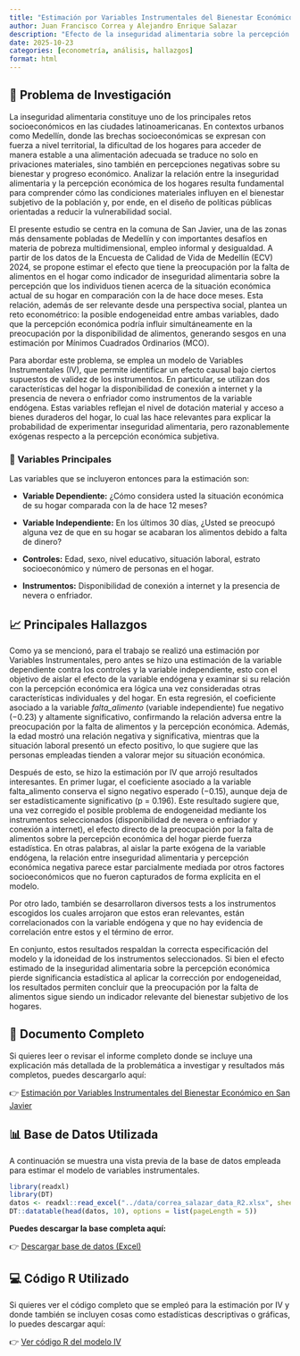 ```yaml
---
title: "Estimación por Variables Instrumentales del Bienestar Económico en San Javier"
author: Juan Francisco Correa y Alejandro Enrique Salazar
description: "Efecto de la inseguridad alimentaria sobre la percepción económica de los hogares"
date: 2025-10-23
categories: [econometría, análisis, hallazgos]
format: html
---
```


## 📌 Problema de Investigación

La inseguridad alimentaria constituye uno de los principales retos socioeconómicos en las ciudades latinoamericanas. En contextos urbanos como Medellín, donde las brechas socioeconómicas se expresan con fuerza a nivel territorial, la dificultad de los hogares para acceder de manera estable a una alimentación adecuada se traduce no solo en privaciones materiales, sino también en percepciones negativas sobre su bienestar y progreso económico. Analizar la relación entre la inseguridad alimentaria y la percepción económica de los hogares resulta fundamental para comprender cómo las condiciones materiales influyen en el bienestar subjetivo de la población y, por ende, en el diseño de políticas públicas orientadas a reducir la vulnerabilidad social.

El presente estudio se centra en la comuna de San Javier, una de las zonas más densamente pobladas de Medellín y con importantes desafíos en materia de pobreza multidimensional, empleo informal y desigualdad. A partir de los datos de la Encuesta de Calidad de Vida de Medellín (ECV) 2024, se propone estimar el efecto que tiene la preocupación por la falta de alimentos en el hogar como indicador de inseguridad alimentaria sobre la percepción que los individuos tienen acerca de la situación económica actual de su hogar en comparación con la de hace doce meses. Esta relación, además de ser relevante desde una perspectiva social, plantea un reto econométrico: la posible endogeneidad entre ambas variables, dado que la percepción económica podría influir simultáneamente en la preocupación por la disponibilidad de alimentos, generando sesgos en una estimación por Mínimos Cuadrados Ordinarios (MCO).

Para abordar este problema, se emplea un modelo de Variables Instrumentales (IV), que permite identificar un efecto causal bajo ciertos supuestos de validez de los instrumentos. En particular, se utilizan dos características del hogar la disponibilidad de conexión a internet y la presencia de nevera o enfriador como instrumentos de la variable endógena. Estas variables reflejan el nivel de dotación material y acceso a bienes duraderos del hogar, lo cual las hace relevantes para explicar la probabilidad de experimentar inseguridad alimentaria, pero razonablemente exógenas respecto a la percepción económica subjetiva.

### 🧮 Variables Principales

Las variables que se incluyeron entonces para la estimación son:

-   **Variable Dependiente:** ¿Cómo considera usted la situación económica de su hogar comparada con la de hace 12 meses?

-   **Variable Independiente:** En los últimos 30 días, ¿Usted se preocupó alguna vez de que en su hogar se acabaran los alimentos debido a falta de dinero?

-   **Controles:** Edad, sexo, nivel educativo, situación laboral, estrato socioeconómico y número de personas en el hogar.

-   **Instrumentos:** Disponibilidad de conexión a internet y la presencia de nevera o enfriador.

## 📈 Principales Hallazgos

Como ya se mencionó, para el trabajo se realizó una estimación por Variables Instrumentales, pero antes se hizo una estimación de la variable dependiente contra los controles y la variable independiente, esto con el objetivo de aislar el efecto de la variable endógena y examinar si su relación con la percepción económica era lógica una vez consideradas otras características individuales y del hogar. En esta regresión, el coeficiente asociado a la variable *falta_alimento* (variable independiente) fue negativo $(-0.23)$ y altamente significativo, confirmando la relación adversa entre la preocupación por la falta de alimentos y la percepción económica. Además, la edad mostró una relación negativa y significativa, mientras que la situación laboral presentó un efecto positivo, lo que sugiere que las personas empleadas tienden a valorar mejor su situación económica.

Después de esto, se hizo la estimación por IV que arrojó resultados interesantes. En primer lugar, el coeficiente asociado a la variable falta_alimento conserva el signo negativo esperado $(-0.15)$, aunque deja de ser estadísticamente significativo (p = 0.196). Este resultado sugiere que, una vez corregido el posible problema de endogeneidad mediante los instrumentos seleccionados (disponibilidad de nevera o enfriador y conexión a internet), el efecto directo de la preocupación por la falta de alimentos sobre la percepción económica del hogar pierde fuerza estadística. En otras palabras, al aislar la parte exógena de la variable endógena, la relación entre inseguridad alimentaria y percepción económica negativa parece estar parcialmente mediada por otros factores socioeconómicos que no fueron capturados de forma explícita en el modelo.

Por otro lado, también se desarrollaron diversos tests a los instrumentos escogidos los cuales arrojaron que estos eran relevantes, están correlacionados con la variable endógena y que no hay evidencia de correlación entre estos y el término de error.

En conjunto, estos resultados respaldan la correcta especificación del modelo y la idoneidad de los instrumentos seleccionados. Si bien el efecto estimado de la inseguridad alimentaria sobre la percepción económica pierde significancia estadística al aplicar la corrección por endogeneidad, los resultados permiten concluir que la preocupación por la falta de alimentos sigue siendo un indicador relevante del bienestar subjetivo de los hogares.

## 📄 Documento Completo

Si quieres leer o revisar el informe completo donde se incluye una explicación más detallada de la problemática a investigar y resultados más completos, puedes descargarlo aquí:

👉 [Estimación p](../Reto_2___Econometría.pdf){target="_blank"}[or Variables Instrumentales del Bienestar Económico en San Javier](files/Reto_2Econometria.pdf){target="_blank"}

## 📊 Base de Datos Utilizada

A continuación se muestra una vista previa de la base de datos empleada para estimar el modelo de variables instrumentales.

```r
library(readxl)
library(DT)
datos <- readxl::read_excel("../data/correa_salazar_data_R2.xlsx", sheet = "datos")
DT::datatable(head(datos, 10), options = list(pageLength = 5))
```

**Puedes descargar la base completa aquí:**

👉 [Descargar base de datos (Excel)](../data/correa_salazar_data_R2.xlsx){target="_blank"}

## 💻 Código R Utilizado

Si quieres ver el código completo que se empleó para la estimación por IV y donde también se incluyen cosas como estadísticas descriptivas o gráficas, lo puedes descargar aquí:

👉 [Ver código R del modelo IV](codigo_blog.qmd){target="_blank"}
